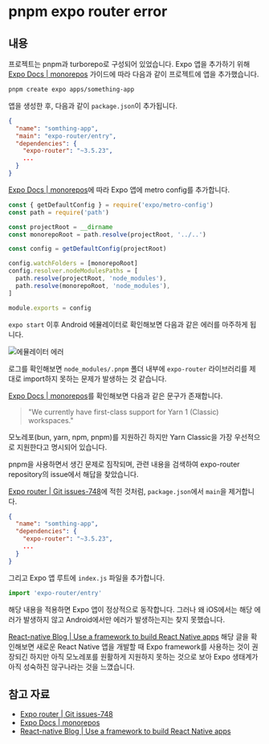 # pnpm expo router error

## 내용

프로젝트는 pnpm과 turborepo로 구성되어 있었습니다. Expo 앱을 추가하기 위해 [Expo Docs | monorepos](https://docs.expo.dev/guides/monorepos/) 가이드에 따라 다음과 같이 프로젝트에 앱을 추가했습니다.

```bash
pnpm create expo apps/something-app
```

앱을 생성한 후, 다음과 같이 `package.json`이 추가됩니다.

```json
{
  "name": "somthing-app",
  "main": "expo-router/entry",
  "dependencies": {
    "expo-router": "~3.5.23",
    ...
  }
}
```

[Expo Docs | monorepos](https://docs.expo.dev/guides/monorepos/)에 따라 Expo 앱에 metro config를 추가합니다.

```javascript
const { getDefaultConfig } = require('expo/metro-config')
const path = require('path')

const projectRoot = __dirname
const monorepoRoot = path.resolve(projectRoot, '../..')

const config = getDefaultConfig(projectRoot)

config.watchFolders = [monorepoRoot]
config.resolver.nodeModulesPaths = [
  path.resolve(projectRoot, 'node_modules'),
  path.resolve(monorepoRoot, 'node_modules'),
]

module.exports = config
```

`expo start` 이후 Android 에뮬레이터로 확인해보면 다음과 같은 에러를 마주하게 됩니다.

![에뮬레이터 에러](http://www.fe-dudu.com/expo-error.png)

로그를 확인해보면 `node_modules/.pnpm` 폴더 내부에 `expo-router` 라이브러리를 제대로 import하지 못하는 문제가 발생하는 것 같습니다.

[Expo Docs | monorepos](https://docs.expo.dev/guides/monorepos/)를 확인해보면 다음과 같은 문구가 존재합니다.

> "We currently have first-class support for Yarn 1 (Classic) workspaces."

모노레포(bun, yarn, npm, pnpm)를 지원하긴 하지만 Yarn Classic을 가장 우선적으로 지원한다고 명시되어 있습니다.

pnpm을 사용하면서 생긴 문제로 짐작되며, 관련 내용을 검색하여 expo-router repository의 issue에서 해답을 찾았습니다.

[Expo router | Git issues-748](https://github.com/expo/router/issues/748)에 적힌 것처럼, `package.json`에서 `main`을 제거합니다.

```json
{
  "name": "somthing-app",
  "dependencies": {
    "expo-router": "~3.5.23",
    ...
  }
}
```

그리고 Expo 앱 루트에 `index.js` 파일을 추가합니다.

```javascript
import 'expo-router/entry'
```

해당 내용을 적용하면 Expo 앱이 정상적으로 동작합니다. 그러나 왜 iOS에서는 해당 에러가 발생하지 않고 Android에서만 에러가 발생하는지는 찾지 못했습니다.

[React-native Blog | Use a framework to build React Native apps](https://reactnative.dev/docs/getting-started) 해당 글을 확인해보면 새로운 React Native 앱을 개발할 때 Expo framework를 사용하는 것이 권장되긴 하지만 아직 모노레포를 원활하게 지원하지 못하는 것으로 보아 Expo 생태계가 아직 성숙하진 않구나라는 것을 느꼈습니다.

## 참고 자료

- [Expo router | Git issues-748](https://github.com/expo/router/issues/748)
- [Expo Docs | monorepos](https://docs.expo.dev/guides/monorepos/)
- [React-native Blog | Use a framework to build React Native apps](https://reactnative.dev/docs/getting-started)

